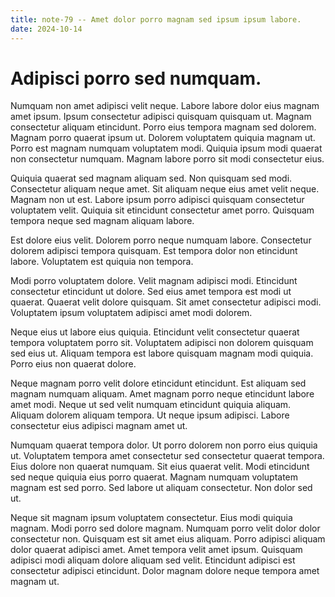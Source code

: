 ```yaml
---
title: note-79 -- Amet dolor porro magnam sed ipsum ipsum labore.
date: 2024-10-14
---
```


# Adipisci porro sed numquam.

Numquam non amet adipisci velit neque. Labore labore dolor eius magnam amet ipsum. Ipsum consectetur adipisci quisquam
quisquam ut. Magnam consectetur aliquam etincidunt. Porro eius tempora magnam sed dolorem. Magnam porro quaerat ipsum
ut. Dolorem voluptatem quiquia magnam ut. Porro est magnam numquam voluptatem modi. Quiquia ipsum modi quaerat non
consectetur numquam. Magnam labore porro sit modi consectetur eius.

Quiquia quaerat sed magnam aliquam sed. Non quisquam sed modi. Consectetur aliquam neque amet. Sit aliquam neque eius
amet velit neque. Magnam non ut est. Labore ipsum porro adipisci quisquam consectetur voluptatem velit. Quiquia sit
etincidunt consectetur amet porro. Quisquam tempora neque sed magnam aliquam labore.

Est dolore eius velit. Dolorem porro neque numquam labore. Consectetur dolorem adipisci tempora quisquam. Est tempora
dolor non etincidunt labore. Voluptatem est quiquia non tempora.

Modi porro voluptatem dolore. Velit magnam adipisci modi. Etincidunt consectetur etincidunt ut dolore. Sed eius amet
tempora est modi ut quaerat. Quaerat velit dolore quisquam. Sit amet consectetur adipisci modi. Voluptatem ipsum
voluptatem adipisci amet modi dolorem.

Neque eius ut labore eius quiquia. Etincidunt velit consectetur quaerat tempora voluptatem porro sit. Voluptatem
adipisci non dolorem quisquam sed eius ut. Aliquam tempora est labore quisquam magnam modi quiquia. Porro eius non
quaerat dolore.

Neque magnam porro velit dolore etincidunt etincidunt. Est aliquam sed magnam numquam aliquam. Amet magnam porro neque
etincidunt labore amet modi. Neque ut sed velit numquam etincidunt quiquia aliquam. Aliquam dolorem aliquam tempora. Ut
neque ipsum adipisci. Labore consectetur eius adipisci magnam amet ut.

Numquam quaerat tempora dolor. Ut porro dolorem non porro eius quiquia ut. Voluptatem tempora amet consectetur sed
consectetur quaerat tempora. Eius dolore non quaerat numquam. Sit eius quaerat velit. Modi etincidunt sed neque quiquia
eius porro quaerat. Magnam numquam voluptatem magnam est sed porro. Sed labore ut aliquam consectetur. Non dolor sed ut.

Neque sit magnam ipsum voluptatem consectetur. Eius modi quiquia magnam. Modi porro sed dolore magnam. Numquam porro
velit dolor dolor consectetur non. Quisquam est sit amet eius aliquam. Porro adipisci aliquam dolor quaerat adipisci
amet. Amet tempora velit amet ipsum. Quisquam adipisci modi aliquam dolore aliquam sed velit. Etincidunt adipisci est
consectetur adipisci etincidunt. Dolor magnam dolore neque tempora amet magnam ut.
